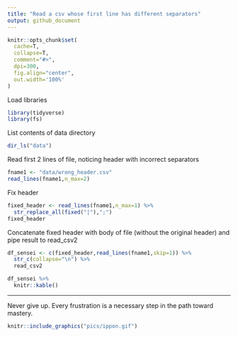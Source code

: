 ```yaml
---
title: "Read a csv whose first line has different separators"
output: github_document
---
```


```r
knitr::opts_chunk$set(
  cache=T,
  collapse=T,
  comment="#>",
  dpi=300,
  fig.align="center",
  out.width='100%'
)
```

Load libraries

```r
library(tidyverse)
library(fs)
```

List contents of data directory

```r
dir_ls("data")
```

Read first 2 lines of file, noticing header with incorrect separators

```r
fname1 <- "data/wrong_header.csv"
read_lines(fname1,n_max=2)
```

Fix header
```r
fixed_header <- read_lines(fname1,n_max=1) %>%
  str_replace_all(fixed("|"),";")
fixed_header
```

Concatenate fixed header with body of file (without the original header) and pipe result to read_csv2

```r
df_sensei <- c(fixed_header,read_lines(fname1,skip=1)) %>%
  str_c(collapse="\n") %>%
  read_csv2
```

```r
df_sensei %>%
  knitr::kable()
```

***

Never give up. Every frustration is a necessary step in the path toward mastery.

```r
knitr::include_graphics("pics/ippon.gif")
```

